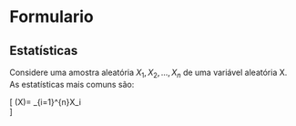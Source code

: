 # Formulario 

## Estatísticas

Considere uma amostra aleatória $X_1,X_2,...,X_n$ de uma variável aleatória X.
As estatísticas mais comuns são: 

\[ \text{Média amostral : }  \bar(X)=  \dfrac{1}{n} \sum_{i=1}^{n}X_i  
\]


